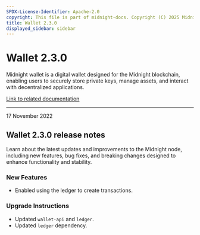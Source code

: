 ```yaml
---
SPDX-License-Identifier: Apache-2.0
copyright: This file is part of midnight-docs. Copyright (C) 2025 Midnight Foundation. Licensed under the Apache License, Version 2.0 (the "License"); You may not use this file except in compliance with the License. You may obtain a copy of the License at http://www.apache.org/licenses/LICENSE-2.0 Unless required by applicable law or agreed to in writing, software distributed under the License is distributed on an "AS IS" BASIS, WITHOUT WARRANTIES OR CONDITIONS OF ANY KIND, either express or implied. See the License for the specific language governing permissions and limitations under the License.
title: Wallet 2.3.0
displayed_sidebar: sidebar
---
```


# Wallet 2.3.0

Midnight wallet is a digital wallet designed for the Midnight blockchain, enabling users to securely store private keys, manage assets, and interact with decentralized applications.

[Link to related documentation](../../learn/introduction/wallets)

---

<div 
  style={{
    marginTop: '0',
    fontSize: '1rem',
    fontWeight: 'normal',
    marginBottom: '0.5rem'
  }}
>
  17 November 2022
</div>

## Wallet 2.3.0 release notes

Learn about the latest updates and improvements to the Midnight node, including new features, bug fixes, and breaking changes designed to enhance functionality and stability.

### New Features

- Enabled using the ledger to create transactions.

### Upgrade Instructions

- Updated `wallet-api` and `ledger`.
- Updated `ledger` dependency.